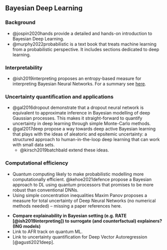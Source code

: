 ## Bayesian Deep Learning {#bayesian}

### Background

- @jospin2020hands provide a detailed and hands-on introduction to Bayesian Deep Learning.
- @murphy2022probabilistic is a text book that treats machine learning from a probabilistic perspective. It includes sections dedicated to deep learning.

### Interpretability

- @ish2019interpreting proposes an entropy-based measure for interpreting Bayesian Neural Networks. For a summary see [here](https://pat-alt.github.io/2021/02/07/a-peek-inside-the-black-box-interpreting-neural-networks/).

### Uncertainty quantification and applications

- @gal2016dropout demonstrate that a dropout neural network is equivalent to approximate inference in Bayesian modelling of deep Gaussian processes. This makes it straight-forward to quantify uncertainty in deep learning through simple Monte-Carlo methods.
- @gal2017deep propose a way towards deep active Bayesian learning that plays with the ideas of aleatoric and epsitemic uncertainty: a structured approach to human-in-the-loop deep learning that can work with small data sets.
    - @kirsch2019batchbald extend these ideas.

### Computational efficiency

- Quantum computing likely to make probabilistic modelling more computationally efficient. @kehoe2021defence propose a Bayesian approach to DL using quantum processors that promises to be more robust than conventional DNNs.
- Using simple concentration inequalities Maxim Panov proposes a measure for total uncertainty of Deep Neural Networks (no numerical methods needed) -- missing a paper references here.

::: {.thoughts}
- **Compare explainability in Bayesian setting (e.g. RATE [@ish2019interpreting]) to surrogate (and counterfactual) explainers? (ING models)**
- Link to AFR track on quantum ML.
- Link to uncertainty quantification for Deep Vector Autoregression [@agusti2021deep].
:::

    


